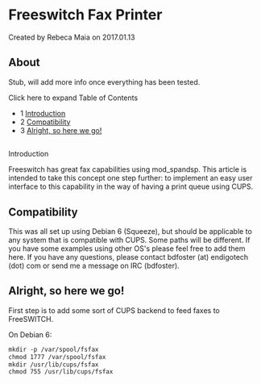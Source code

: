 
# Freeswitch Fax Printer 

 Created by  Rebeca Maia on 2017.01.13

## About

Stub, will add more info once everything has been tested.

Click here to expand Table of Contents

* 1 [Introduction](#-freeswitch--freeswitch-fax-printer-)
* 2 [Compatibility](#compatibility)
* 3 [Alright, so here we go!](#alright-so-here-we-go)

##   
Introduction

Freeswitch has great fax capabilities using mod\_spandsp. This article is intended to take this concept one step further: to implement an easy user interface to this capability in the way of having a print queue using CUPS.

## Compatibility

This was all set up using Debian 6 (Squeeze), but should be applicable to any system that is compatible with CUPS. Some paths will be different. If you have some examples using other OS's please feel free to add them here. If you have any questions, please contact bdfoster (at) endigotech (dot) com or send me a message on IRC (bdfoster).

## Alright, so here we go!

  
First step is to add some sort of CUPS backend to feed faxes to FreeSWITCH.

On Debian 6:

```xml
mkdir -p /var/spool/fsfax
chmod 1777 /var/spool/fsfax
mkdir /usr/lib/cups/fsfax
chmod 755 /usr/lib/cups/fsfax
```



